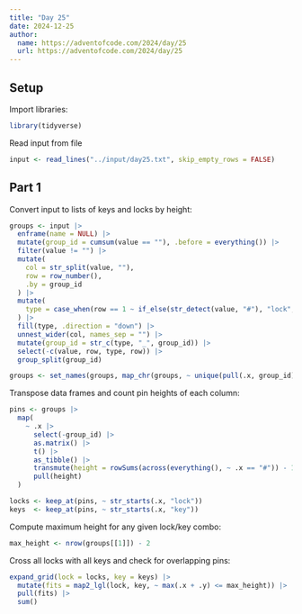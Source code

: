```yaml
---
title: "Day 25"
date: 2024-12-25
author:
  name: https://adventofcode.com/2024/day/25
  url: https://adventofcode.com/2024/day/25
---
```


## Setup

Import libraries:

```r

library(tidyverse)

```

Read input from file

```r

input <- read_lines("../input/day25.txt", skip_empty_rows = FALSE)

```

## Part 1

Convert input to lists of keys and locks by height:

```r

groups <- input |> 
  enframe(name = NULL) |> 
  mutate(group_id = cumsum(value == ""), .before = everything()) |> 
  filter(value != "") |> 
  mutate(
    col = str_split(value, ""),
    row = row_number(),
    .by = group_id
  ) |> 
  mutate(
    type = case_when(row == 1 ~ if_else(str_detect(value, "#"), "lock", "key"))
  ) |> 
  fill(type, .direction = "down") |> 
  unnest_wider(col, names_sep = "") |> 
  mutate(group_id = str_c(type, "_", group_id)) |> 
  select(-c(value, row, type, row)) |> 
  group_split(group_id)

groups <- set_names(groups, map_chr(groups, ~ unique(pull(.x, group_id))))

```

Transpose data frames and count pin heights of each column:

```r

pins <- groups |> 
  map(
    ~ .x |> 
      select(-group_id) |> 
      as.matrix() |> 
      t() |> 
      as_tibble() |> 
      transmute(height = rowSums(across(everything(), ~ .x == "#")) - 1) |> 
      pull(height)
  )

locks <- keep_at(pins, ~ str_starts(.x, "lock"))
keys  <- keep_at(pins, ~ str_starts(.x, "key"))

```

Compute maximum height for any given lock/key combo:

```r

max_height <- nrow(groups[[1]]) - 2

```

Cross all locks with all keys and check for overlapping pins:

```r

expand_grid(lock = locks, key = keys) |> 
  mutate(fits = map2_lgl(lock, key, ~ max(.x + .y) <= max_height)) |> 
  pull(fits) |> 
  sum()

```



